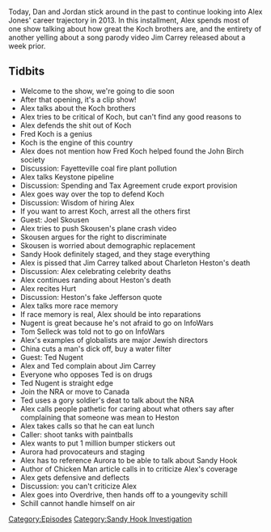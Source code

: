 {{Episode
    | title             = March 24-26, 2013
    | caption           = [https://knowledgefight.libsyn.com/knowledge-fight-march-24-26-2013 Listen to this episode on Libsyn]
    | episodeNumber     = 336
    | length            = 01:43:22
    | airDate           = August 28, 2019
    | coverageStartDate = March 24, 2013
    | coverageEndDate   = March 26, 2013
    | episodeType       = [[:Category:Sandy Hook Investigation|Sandy Hook Investigation]]
    | appearance        = [[Charles Koch]], [[David Koch]], [[Fred Koch]], [[Jim Carrey]], [[Charleton Heston]], [[Ted Nugent]], [[Tom Selleck]], [[Chicken Man]]
    | previousEpisode   = [[335: March 15-22, 2013]]
    | nextEpisode       = [[337: August 28-29, 2019]]
}}

{{Stub}}

Today, Dan and Jordan stick around in the past to continue looking into Alex Jones' career trajectory in 2013. In this installment, Alex spends most of one show talking about how great the Koch brothers are, and the entirety of another yelling about a song parody video Jim Carrey released about a week prior.

==Tidbits==

*Welcome to the show, we're going to die soon
*After that opening, it's a clip show!
*Alex talks about the Koch brothers
*Alex tries to be critical of Koch, but can't find any good reasons to
*Alex defends the shit out of Koch
*Fred Koch is a genius
*Koch is the engine of this country
*Alex does not mention how Fred Koch helped found the John Birch society
*Discussion: Fayetteville coal fire plant pollution
*Alex talks Keystone pipeline
*Discussion: Spending and Tax Agreement crude export provision
*Alex goes way over the top to defend Koch
*Discussion: Wisdom of hiring Alex
*If you want to arrest Koch, arrest all the others first
*Guest: Joel Skousen
*Alex tries to push Skousen's plane crash video
*Skousen argues for the right to discriminate
*Skousen is worried about demographic replacement
*Sandy Hook definitely staged, and they stage everything
*Alex is pissed that Jim Carrey talked about Charleton Heston's death
*Discussion: Alex celebrating celebrity deaths
*Alex continues randing about Heston's death
*Alex recites Hurt
*Discussion: Heston's fake Jefferson quote
*Alex talks more race memory
*If race memory is real, Alex should be into reparations
*Nugent is great because he's not afraid to go on InfoWars
*Tom Selleck was told not to go on InfoWars
*Alex's examples of globalists are major Jewish directors
*China cuts a man's dick off, buy a water filter
*Guest: Ted Nugent
*Alex and Ted complain about Jim Carrey
*Everyone who opposes Ted is on drugs
*Ted Nugent is straight edge
*Join the NRA or move to Canada
*Ted uses a gory soldier's deat to talk about the NRA
*Alex calls people pathetic for caring about what others say after complaining that someone was mean to Heston
*Alex takes calls so that he can eat lunch
*Caller: shoot tanks with paintballs
*Alex wants to put 1 million bumper stickers out
*Aurora had provocateurs and staging
*Alex has to reference Aurora to be able to talk about Sandy Hook
*Author of Chicken Man article calls in to criticize Alex's coverage
*Alex gets defensive and deflects
*Discussion: you can't criticize Alex
*Alex goes into Overdrive, then hands off to a youngevity schill
*Schill cannot handle himself on air

[[Category:Episodes]]
[[Category:Sandy Hook Investigation]]
